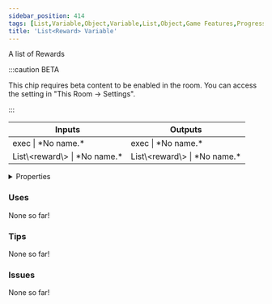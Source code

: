 ```yaml
---
sidebar_position: 414
tags: [List,Variable,Object,Variable,List,Object,Game Features,Progression,Rewards]
title: 'List<Reward> Variable'
---
```


A list of Rewards

:::caution BETA

This chip requires beta content to be enabled in the room. You can access the setting in "This Room -> Settings".

:::

<IChip uuid="40a49ce8-a734-4e3e-bb59-00a4698a942e"/>

<table><thead><tr><th>Inputs</th><th>Outputs</th></tr></thead><tbody><tr><td>exec | *No name.*</td><td>exec | *No name.*</td></tr><tr><td>List\&lt;reward\&gt; | *No name.*</td><td>List\&lt;reward\&gt; | *No name.*</td></tr></tbody></table>

<details>
  <summary>Properties</summary>
  <div>
    <div>
    <table>
      <tbody>
        <tr>
          <td>Is beta required?</td>
          <td>Yes</td>
        </tr>
        <tr>
          <td>Is chip a trolling risk?</td>
          <td>No</td>
        </tr>
        <tr>
          <td>Is chip a role assignment risk?</td>
          <td>No</td>
        </tr>
        <tr>
          <td>Chip UUID</td>
          <td>40a49ce8-a734-4e3e-bb59-00a4698a942e</td>
        </tr>
        <tr>
          <td>Room availability</td>
          <td>Available everywhere</td>
        </tr>
      </tbody>
    </table>
    </div>
  </div>
</details>

### Uses

None so far!

### Tips

None so far!

### Issues

None so far!